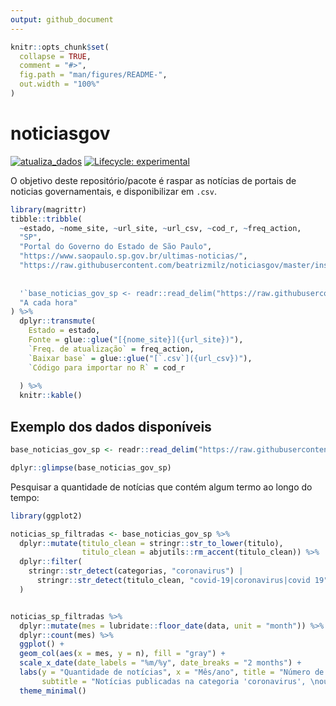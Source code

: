 ```yaml
---
output: github_document
---
```


<!-- README.md is generated from README.Rmd. Please edit that file -->

```r
knitr::opts_chunk$set(
  collapse = TRUE,
  comment = "#>",
  fig.path = "man/figures/README-",
  out.width = "100%"
)
```

# noticiasgov

<!-- badges: start -->

[![atualiza_dados](https://github.com/beatrizmilz/noticiasgov/actions/workflows/atualizar_dados.yaml/badge.svg)](https://github.com/beatrizmilz/noticiasgov/actions/workflows/atualizar_dados.yaml)
[![Lifecycle: experimental](https://img.shields.io/badge/lifecycle-experimental-orange.svg)](https://lifecycle.r-lib.org/articles/stages.html#experimental)
<!-- badges: end -->

O objetivo deste repositório/pacote é raspar as notícias de portais de noticias governamentais, e disponibilizar em `.csv`.

```r
library(magrittr)
tibble::tribble(
  ~estado, ~nome_site, ~url_site, ~url_csv, ~cod_r, ~freq_action,
  "SP",
  "Portal do Governo do Estado de São Paulo",
  "https://www.saopaulo.sp.gov.br/ultimas-noticias/",
  "https://raw.githubusercontent.com/beatrizmilz/noticiasgov/master/inst/base_noticias_gov_sp.csv",
  
  
  '`base_noticias_gov_sp <- readr::read_delim("https://raw.githubusercontent.com/beatrizmilz/noticiasgov/master/inst/base_noticias_gov_sp.csv", delim = ";")` ',
  "A cada hora"
) %>% 
  dplyr::transmute(
    Estado = estado,
    Fonte = glue::glue("[{nome_site}]({url_site})"),
    `Freq. de atualização` = freq_action,
    `Baixar base` = glue::glue("[`.csv`]({url_csv})"),
    `Código para importar no R` = cod_r
    
  ) %>% 
  knitr::kable()
```
## Exemplo dos dados disponíveis

```r
base_noticias_gov_sp <- readr::read_delim("https://raw.githubusercontent.com/beatrizmilz/noticiasgov/master/inst/base_noticias_gov_sp.csv", delim = ";")

dplyr::glimpse(base_noticias_gov_sp)
```
Pesquisar a quantidade de notícias que contém algum termo ao longo do tempo:


```r
library(ggplot2)

noticias_sp_filtradas <- base_noticias_gov_sp %>%
  dplyr::mutate(titulo_clean = stringr::str_to_lower(titulo),
                titulo_clean = abjutils::rm_accent(titulo_clean)) %>% 
  dplyr::filter(
    stringr::str_detect(categorias, "coronavirus") |
      stringr::str_detect(titulo_clean, "covid-19|coronavirus|covid 19")
  )


noticias_sp_filtradas %>%
  dplyr::mutate(mes = lubridate::floor_date(data, unit = "month")) %>%
  dplyr::count(mes) %>%
  ggplot() +
  geom_col(aes(x = mes, y = n), fill = "gray") +
  scale_x_date(date_labels = "%m/%y", date_breaks = "2 months") +
  labs(y = "Quantidade de notícias", x = "Mês/ano", title = "Número de notícias por mês",
       subtitle = "Notícias publicadas na categoria 'coronavirus', \nou que tem no título alguma das seguintes palavras:  \nCoronavírus, COVID-19, Covid 19") +
  theme_minimal()
```


